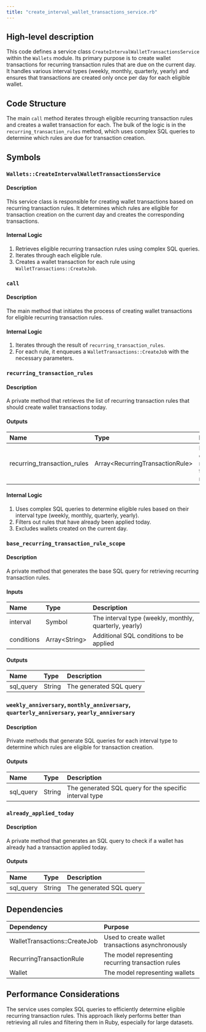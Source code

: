 ```yaml
---
title: "create_interval_wallet_transactions_service.rb"
---
```


## High-level description
This code defines a service class `CreateIntervalWalletTransactionsService` within the `Wallets` module. Its primary purpose is to create wallet transactions for recurring transaction rules that are due on the current day. It handles various interval types (weekly, monthly, quarterly, yearly) and ensures that transactions are created only once per day for each eligible wallet.

## Code Structure
The main `call` method iterates through eligible recurring transaction rules and creates a wallet transaction for each. The bulk of the logic is in the `recurring_transaction_rules` method, which uses complex SQL queries to determine which rules are due for transaction creation.

## Symbols

### `Wallets::CreateIntervalWalletTransactionsService`
#### Description
This service class is responsible for creating wallet transactions based on recurring transaction rules. It determines which rules are eligible for transaction creation on the current day and creates the corresponding transactions.

#### Internal Logic
1. Retrieves eligible recurring transaction rules using complex SQL queries.
2. Iterates through each eligible rule.
3. Creates a wallet transaction for each rule using `WalletTransactions::CreateJob`.

### `call`
#### Description
The main method that initiates the process of creating wallet transactions for eligible recurring transaction rules.

#### Internal Logic
1. Iterates through the result of `recurring_transaction_rules`.
2. For each rule, it enqueues a `WalletTransactions::CreateJob` with the necessary parameters.

### `recurring_transaction_rules`
#### Description
A private method that retrieves the list of recurring transaction rules that should create wallet transactions today.

#### Outputs
| Name | Type | Description |
|:-----|:-----|:------------|
| recurring_transaction_rules | Array&lt;RecurringTransactionRule&gt; | List of eligible recurring transaction rules |

#### Internal Logic
1. Uses complex SQL queries to determine eligible rules based on their interval type (weekly, monthly, quarterly, yearly).
2. Filters out rules that have already been applied today.
3. Excludes wallets created on the current day.

### `base_recurring_transaction_rule_scope`
#### Description
A private method that generates the base SQL query for retrieving recurring transaction rules.

#### Inputs
| Name | Type | Description |
|:-----|:-----|:------------|
| interval | Symbol | The interval type (weekly, monthly, quarterly, yearly) |
| conditions | Array&lt;String&gt; | Additional SQL conditions to be applied |

#### Outputs
| Name | Type | Description |
|:-----|:-----|:------------|
| sql_query | String | The generated SQL query |

### `weekly_anniversary`, `monthly_anniversary`, `quarterly_anniversary`, `yearly_anniversary`
#### Description
Private methods that generate SQL queries for each interval type to determine which rules are eligible for transaction creation.

#### Outputs
| Name | Type | Description |
|:-----|:-----|:------------|
| sql_query | String | The generated SQL query for the specific interval type |

### `already_applied_today`
#### Description
A private method that generates an SQL query to check if a wallet has already had a transaction applied today.

#### Outputs
| Name | Type | Description |
|:-----|:-----|:------------|
| sql_query | String | The generated SQL query |

## Dependencies
| Dependency | Purpose |
|:-----------|:--------|
| WalletTransactions::CreateJob | Used to create wallet transactions asynchronously |
| RecurringTransactionRule | The model representing recurring transaction rules |
| Wallet | The model representing wallets |

## Performance Considerations
The service uses complex SQL queries to efficiently determine eligible recurring transaction rules. This approach likely performs better than retrieving all rules and filtering them in Ruby, especially for large datasets.